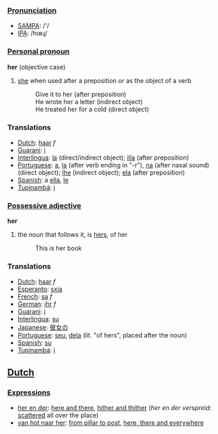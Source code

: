 ===[[Pronunciation]]===
*[[w:SAMPA|SAMPA]]: /'/
*[[w:IPA|IPA]]: /hœɻ/

===[[Personal pronoun]]===

'''her''' (objective case)
#[[she]] when used after a preposition or as the object of a verb
#:Give it to her (after preposition)
#:He wrote her a letter (indirect object)
#:He treated her for a cold (direct object)

===Translations===
*[[Dutch]]: [[haar]] ''f''
*[[Guarani]]: [[i]]
*[[Interlingua]]: [[la]] (direct/indirect object); [[illa]] (after preposition)
*[[Portuguese]]: [[a]], [[la]] (after verb ending in "-r"), [[na]] (after nasal sound) (direct object); [[lhe]] (indirect object); [[ela]] (after preposition)
*[[Spanish]]: a [[ella]], [[le]]
*[[Tupinambá]]: [[i]]

===[[Possessive adjective]]===

'''her'''

#the noun that follows it, is [[hers]], of her
#: This is her book

===Translations===
*[[Dutch]]: [[haar]] ''f''
*[[Esperanto]]: [[sxia]]
*[[French]]: [[sa]] ''f''
*[[German]]: [[ihr]] ''f''
*[[Guarani]]: [[i]]
*[[Interlingua]]: [[su]]
*[[Japanese]]: [[彼女の]]
*[[Portuguese]]: [[seu]], [[dela]] (lit. "of hers", placed after the noun)
*[[Spanish]]: [[su]]
*[[Tupinambá]]: [[i]]

==[[Dutch]]==

===[[Expressions]]===

*[[her en der]]: [[here and there]], [[hither and thither]] (''her en der verspreid'': [[scattered]] all over the place)
*[[van hot naar her]]: [[from pillar to post]], [[here, there and everywhere]]